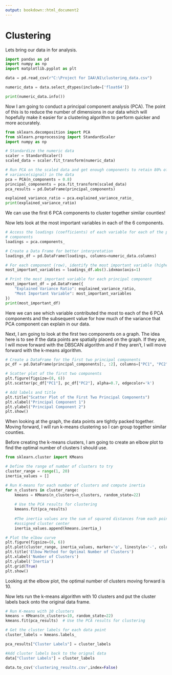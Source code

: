 ```yaml
---
output: bookdown::html_document2
---
```


# Clustering

Lets bring our data in for analysis.

```python
import pandas as pd
import numpy as np
import matplotlib.pyplot as plt

data = pd.read_csv(r"C:\Project for IAA\N1\clustering_data.csv")

numeric_data = data.select_dtypes(include=['float64'])

print(numeric_data.info())
```

Now I am going to conduct a principal component analysis (PCA). The point of
this is to reduce the number of dimensions in our data which will hopefully 
make it easier for a clustering algorithm to perform quicker and more
accurately.

```python
from sklearn.decomposition import PCA
from sklearn.preprocessing import StandardScaler
import numpy as np

# Standardize the numeric data
scaler = StandardScaler()
scaled_data = scaler.fit_transform(numeric_data)

# Run PCA on the scaled data and get enough components to retain 80% of the
# variance(signal) in the data
pca = PCA(n_components = 0.8)
principal_components = pca.fit_transform(scaled_data)
pca_results = pd.DataFrame(principal_components)

explained_variance_ratio = pca.explained_variance_ratio_
print(explained_variance_ratio)
```

We can use the first 6 PCA components to cluster together similar counties!

Now lets look at the most important variables in each of the 6 components.

```python
# Access the loadings (coefficients) of each variable for each of the principal
# components
loadings = pca.components_

# Create a Data Frame for better interpretation
loadings_df = pd.DataFrame(loadings, columns=numeric_data.columns)

# For each component (row), identify the most important variable (highest absolute value)
most_important_variables = loadings_df.abs().idxmax(axis=1)

# Print the most important variable for each principal component
most_important_df = pd.DataFrame({
    "Explained Variance Ratio": explained_variance_ratio,
    "Most Important Variable": most_important_variables
})
print(most_important_df)
```

Here we can see which variable contributed the most to each of the 6 PCA
components and the subsequent value for how much of the variance that PCA
component can explain in our data.

Next, I am going to look at the first two components on a graph. The idea here
is to see if the data points are spatially placed on the graph. If they are, I
will move forward with the DBSCAN algorithm and if they aren't, I will move
forward with the k-means algorithm.

```python
# Create a DataFrame for the first two principal components
pc_df = pd.DataFrame(principal_components[:, :2], columns=["PC1", "PC2"])

# Scatter plot of the first two components
plt.figure(figsize=(8, 6))
plt.scatter(pc_df["PC1"], pc_df["PC2"], alpha=0.7, edgecolor='k')

# Add labels and title
plt.title("Scatter Plot of the First Two Principal Components")
plt.xlabel("Principal Component 1")
plt.ylabel("Principal Component 2")
plt.show()
```

When looking at the graph, the data points are tightly packed together. Moving
forward, I will run k-means clustering so I can group together similar
counties.
 
Before creating the k-means clusters, I am going to create an elbow plot to
find the optimal number of clusters I should use.

```python
from sklearn.cluster import KMeans

# Define the range of number of clusters to try
cluster_range = range(1, 20)
inertia_values = []

# Run K-means for each number of clusters and compute inertia
for n_clusters in cluster_range:
    kmeans = KMeans(n_clusters=n_clusters, random_state=22)
    
    # Use the PCA results for clustering
    kmeans.fit(pca_results)
    
    #The inertia values are the sum of squared distances from each point to its
    #assigned cluster center
    inertia_values.append(kmeans.inertia_)

# Plot the elbow curve
plt.figure(figsize=(8, 6))
plt.plot(cluster_range, inertia_values, marker='o', linestyle='-', color='b')
plt.title('Elbow Method for Optimal Number of Clusters')
plt.xlabel('Number of Clusters')
plt.ylabel('Inertia')
plt.grid(True)
plt.show()
```

Looking at the elbow plot, the optimal number of clusters moving forward is 10.

Now lets run the k-means algorithm with 10 clusters and put the cluster labels
back onto the original data frame.

```python
# Run K-means with 10 clusters
kmeans = KMeans(n_clusters=10, random_state=22)
kmeans.fit(pca_results)  # Use the PCA results for clustering

# Get the cluster labels for each data point
cluster_labels = kmeans.labels_

pca_results["Cluster Labels"] = cluster_labels

#Add cluster labels back to the orignal data
data["Cluster Labels"] = cluster_labels
```

```python
data.to_csv('clustering_results.csv',index=False)
```
